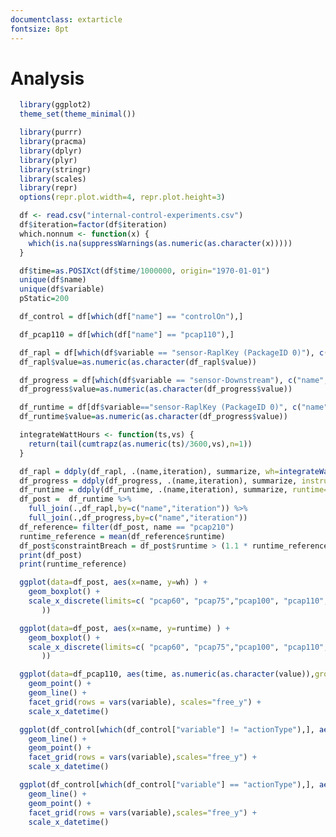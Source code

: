 ```yaml
---
documentclass: extarticle
fontsize: 8pt
---
```

# Analysis

```r
  library(ggplot2)
  theme_set(theme_minimal())

  library(purrr)
  library(pracma)
  library(dplyr)
  library(plyr)
  library(stringr)
  library(scales)
  library(repr)
  options(repr.plot.width=4, repr.plot.height=3)

  df <- read.csv("internal-control-experiments.csv")
  df$iteration=factor(df$iteration)
  which.nonnum <- function(x) {
    which(is.na(suppressWarnings(as.numeric(as.character(x)))))
  }

  df$time=as.POSIXct(df$time/1000000, origin="1970-01-01")
  unique(df$name)
  unique(df$variable)
  pStatic=200
```

```r
  df_control = df[which(df["name"] == "controlOn"),]

  df_pcap110 = df[which(df["name"] == "pcap110"),]

  df_rapl = df[which(df$variable == "sensor-RaplKey (PackageID 0)"), c("name","value","iteration","time")]
  df_rapl$value=as.numeric(as.character(df_rapl$value))

  df_progress = df[which(df$variable == "sensor-Downstream"), c("name","value","iteration")]
  df_progress$value=as.numeric(as.character(df_progress$value))

  df_runtime = df[df$variable=="sensor-RaplKey (PackageID 0)", c("name","iteration","time")]
  df_runtime$value=as.numeric(as.character(df_progress$value))

  integrateWattHours <- function(ts,vs) {
    return(tail(cumtrapz(as.numeric(ts)/3600,vs),n=1))
  }

  df_rapl = ddply(df_rapl, .(name,iteration), summarize, wh=integrateWattHours(time,value))
  df_progress = ddply(df_progress, .(name,iteration), summarize, instructions=sum(value))
  df_runtime = ddply(df_runtime, .(name,iteration), summarize, runtime=max(time)-min(time))
  df_post =  df_runtime %>%
    full_join(.,df_rapl,by=c("name","iteration")) %>%
    full_join(.,df_progress,by=c("name","iteration"))
  df_reference= filter(df_post, name == "pcap210")
  runtime_reference = mean(df_reference$runtime)
  df_post$constraintBreach = df_post$runtime > (1.1 * runtime_reference)
  print(df_post)
  print(runtime_reference)
```

```r
  ggplot(data=df_post, aes(x=name, y=wh) ) +
    geom_boxplot() +
    scale_x_discrete(limits=c( "pcap60", "pcap75","pcap100", "pcap110", "pcap120","pcap150", "pcap180", "pcap210", "controlOn"
       ))
```

```r
  ggplot(data=df_post, aes(x=name, y=runtime) ) +
    geom_boxplot() +
    scale_x_discrete(limits=c( "pcap60", "pcap75","pcap100", "pcap110", "pcap120","pcap150", "pcap180", "pcap210", "controlOn"
       ))
```

```r
  ggplot(data=df_pcap110, aes(time, as.numeric(as.character(value)),group=iteration,color=iteration) )+
    geom_point() +
    geom_line() +
    facet_grid(rows = vars(variable), scales="free_y") +
    scale_x_datetime()
```

```r
  ggplot(df_control[which(df_control["variable"] != "actionType"),], aes(x=time, y=as.numeric(as.character(value)), group=iteration,color=iteration) )+
    geom_line() +
    geom_point() +
    facet_grid(rows = vars(variable),scales="free_y") +
    scale_x_datetime()
```
```r
  ggplot(df_control[which(df_control["variable"] == "actionType"),], aes(x=time, y=as.character(value), group=iteration,color=iteration) )+
    geom_line() +
    geom_point() +
    facet_grid(rows = vars(variable),scales="free_y") +
    scale_x_datetime()
```
